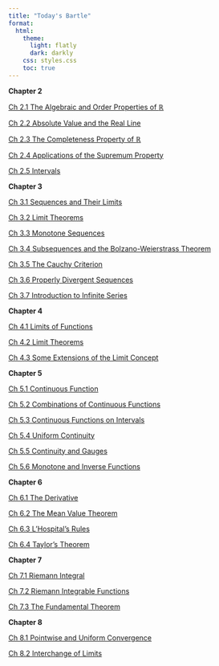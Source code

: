 ```yaml
---
title: "Today's Bartle"
format:
  html:
    theme:
      light: flatly
      dark: darkly
    css: styles.css
    toc: true
---
```


**Chapter 2**

[Ch 2.1 The Algebraic and Order Properties of $\mathbb{R}$](./chapter/chapter2/chapter2.1/2.1.qmd)

[Ch 2.2 Absolute Value and the Real Line](./chapter/chapter2/chapter2.2/2.2.qmd)

[Ch 2.3 The Completeness Property of $\mathbb{R}$](./chapter/chapter2/chapter2.3/2.3.qmd)

[Ch 2.4 Applications of the Supremum Property](./chapter/chapter2/chapter2.4/2.4.qmd)

[Ch 2.5 Intervals](./chapter/chapter2/chapter2.5/2.5.qmd)

**Chapter 3**

[Ch 3.1 Sequences and Their Limits](./chapter/chapter3/chapter3.1/3.1.qmd)

[Ch 3.2 Limit Theorems](./chapter/chapter3/chapter3.2/3.2.qmd)

[Ch 3.3 Monotone Sequences](./chapter/chapter3/chapter3.3/3.3.qmd)

[Ch 3.4 Subsequences and the Bolzano-Weierstrass Theorem](./chapter/chapter3/chapter3.4/3.4.qmd)

[Ch 3.5 The Cauchy Criterion](./chapter/chapter3/chapter3.5/3.5.qmd)

[Ch 3.6 Properly Divergent Sequences](./chapter/chapter3/chapter3.6/3.6.qmd)

[Ch 3.7 Introduction to Infinite Series](./chapter/chapter3/chapter3.7/3.7.qmd)

**Chapter 4**

[Ch 4.1 Limits of Functions](./chapter/chapter4/chapter4.1/4.1.qmd)

[Ch 4.2 Limit Theorems](./chapter/chapter4/chapter4.2/4.2.qmd)

[Ch 4.3 Some Extensions of the Limit Concept](./chapter/chapter4/chapter4.3/4.3.qmd)

**Chapter 5**

[Ch 5.1 Continuous Function](./chapter/chapter5/chapter5.1/5.1.qmd)

[Ch 5.2 Combinations of Continuous Functions](./chapter/chapter5/chapter5.2/5.2.qmd)

[Ch 5.3 Continuous Functions on Intervals](./chapter/chapter5/chapter5.3/5.3.qmd)

[Ch 5.4 Uniform Continuity](./chapter/chapter5/chapter5.4/5.4.qmd)

[Ch 5.5 Continuity and Gauges](./chapter/chapter5/chapter5.5/5.5.qmd)

[Ch 5.6 Monotone and Inverse Functions](./chapter/chapter5/chapter5.6/5.6.qmd)

**Chapter 6**

[Ch 6.1 The Derivative](./chapter/chapter6/chapter6.1/6.1.qmd)

[Ch 6.2 The Mean Value Theorem](./chapter/chapter6/chapter6.2/6.2.qmd)

[Ch 6.3 L’Hospital’s Rules](./chapter/chapter6/chapter6.3/6.3.qmd)

[Ch 6.4 Taylor’s Theorem](./chapter/chapter6/chapter6.4/6.4.qmd)

**Chapter 7**

[Ch 7.1 Riemann Integral](./chapter/chapter7/chapter7.1/7.1.qmd)

[Ch 7.2 Riemann Integrable Functions](./chapter/chapter7/chapter7.2/7.2.qmd)

[Ch 7.3 The Fundamental Theorem](./chapter/chapter7/chapter7.3/7.3.qmd)

**Chapter 8**

[Ch 8.1 Pointwise and Uniform Convergence](./chapter/chapter8/chapter8.1/8.1.qmd)

[Ch 8.2 Interchange of Limits](./chapter/chapter8/chapter8.2/8.2.qmd)
